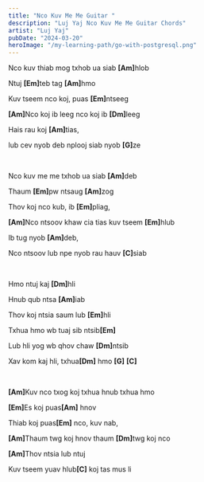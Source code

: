 ```yaml
---
title: "Nco Kuv Me Me Guitar "
description: "Luj Yaj Nco Kuv Me Me Guitar Chords"
artist: "Luj Yaj"
pubDate: "2024-03-20"
heroImage: "/my-learning-path/go-with-postgresql.png"
---
```


Nco kuv thiab mog txhob ua siab <b>[Am]</b>hlob

Ntuj <b>[Em]</b>teb tag <b>[Am]</b>hmo

Kuv tseem nco koj, puas <b>[Em]</b>ntseeg

<b>[Am]</b>Nco koj ib leeg nco koj ib <b>[Dm]</b>leeg

Hais rau koj <b>[Am]</b>tias,

lub cev nyob deb nplooj siab nyob <b>[G]</b>ze

<br />

Nco kuv me me txhob ua siab <b>[Am]</b>deb

Thaum <b>[Em]</b>pw ntsaug <b>[Am]</b>zog

Thov koj nco kub, ib <b>[Em]</b>pliag,

<b>[Am]</b>Nco ntsoov khaw cia tias kuv tseem <b>[Em]</b>hlub

Ib tug nyob <b>[Am]</b>deb,

Nco ntsoov lub npe nyob rau hauv <b>[C]</b>siab

<br />

Hmo ntuj kaj <b>[Dm]</b>hli

Hnub qub ntsa <b>[Am]</b>iab

Thov koj ntsia saum lub <b>[Em]</b>hli

Txhua hmo wb tuaj sib ntsib<b>[Em]</b>

Lub hli yog wb qhov chaw <b>[Dm]</b>ntsib

Xav kom kaj hli, txhua<b>[Dm]</b> hmo <b>[G]</b> <b>[C]</b>

<br />

<b>[Am]</b>Kuv nco txog koj txhua hnub txhua hmo

<b>[Em]</b>Es koj puas<b>[Am]</b> hnov

Thiab koj puas<b>[Em]</b> nco, kuv nab,

<b>[Am]</b>Thaum twg koj hnov thaum <b>[Dm]</b>twg koj nco

<b>[Am]</b>Thov ntsia lub ntuj

Kuv tseem yuav hlub<b>[C]</b> koj tas mus li
